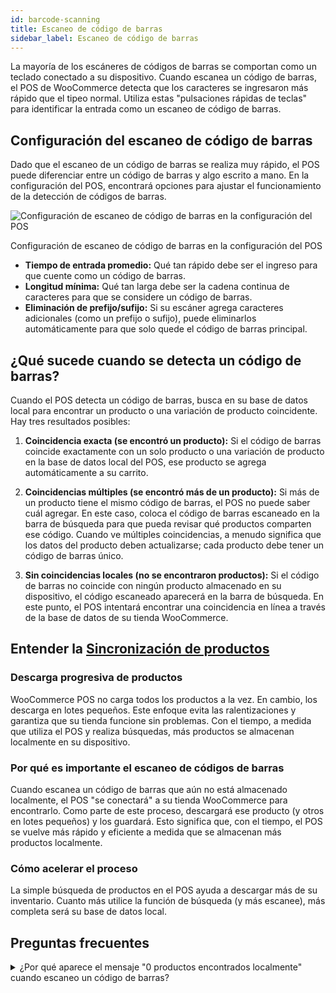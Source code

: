 ```yaml
---
id: barcode-scanning
title: Escaneo de código de barras
sidebar_label: Escaneo de código de barras
---
```



La mayoría de los escáneres de códigos de barras se comportan como un teclado conectado a su dispositivo.
Cuando escanea un código de barras, el POS de WooCommerce detecta que los caracteres se ingresaron más rápido que el tipeo normal.
Utiliza estas "pulsaciones rápidas de teclas" para identificar la entrada como un escaneo de código de barras.

## Configuración del escaneo de código de barras

Dado que el escaneo de un código de barras se realiza muy rápido, el POS puede diferenciar entre un código de barras y algo escrito a mano.
En la configuración del POS, encontrará opciones para ajustar el funcionamiento de la detección de códigos de barras.

<div class="image-container">
<Image
alt="Configuración de escaneo de código de barras en la configuración del POS"
img="/img/barcode-scanning-settings.png"
style={{maxHeight: 500}}
/>
<p class="image-caption">
Configuración de escaneo de código de barras en la configuración del POS
</p>
</div>

- **Tiempo de entrada promedio:** Qué tan rápido debe ser el ingreso para que cuente como un código de barras.
- **Longitud mínima:** Qué tan larga debe ser la cadena continua de caracteres para que se considere un código de barras.
- **Eliminación de prefijo/sufijo:** Si su escáner agrega caracteres adicionales (como un prefijo o sufijo), puede eliminarlos automáticamente para que solo quede el código de barras principal.

## ¿Qué sucede cuando se detecta un código de barras?

Cuando el POS detecta un código de barras, busca en su base de datos local para encontrar un producto o una variación de producto coincidente. Hay tres resultados posibles:

1. **Coincidencia exacta (se encontró un producto):**
Si el código de barras coincide exactamente con un solo producto o una variación de producto en la base de datos local del POS, ese producto se agrega automáticamente a su carrito.

2. **Coincidencias múltiples (se encontró más de un producto):**
Si más de un producto tiene el mismo código de barras, el POS no puede saber cuál agregar.
En este caso, coloca el código de barras escaneado en la barra de búsqueda para que pueda revisar qué productos comparten ese código.
Cuando ve múltiples coincidencias, a menudo significa que los datos del producto deben actualizarse; cada producto debe tener un código de barras único.

3. **Sin coincidencias locales (no se encontraron productos):**
Si el código de barras no coincide con ningún producto almacenado en su dispositivo, el código escaneado aparecerá en la barra de búsqueda.
En este punto, el POS intentará encontrar una coincidencia en línea a través de la base de datos de su tienda WooCommerce.

## Entender la [Sincronización de productos](./sync.mdx)

### Descarga progresiva de productos

WooCommerce POS no carga todos los productos a la vez.
En cambio, los descarga en lotes pequeños.
Este enfoque evita las ralentizaciones y garantiza que su tienda funcione sin problemas.
Con el tiempo, a medida que utiliza el POS y realiza búsquedas, más productos se almacenan localmente en su dispositivo.

### Por qué es importante el escaneo de códigos de barras

Cuando escanea un código de barras que aún no está almacenado localmente, el POS "se conectará" a su tienda WooCommerce para encontrarlo.
Como parte de este proceso, descargará ese producto (y otros en lotes pequeños) y los guardará.
Esto significa que, con el tiempo, el POS se vuelve más rápido y eficiente a medida que se almacenan más productos localmente.

### Cómo acelerar el proceso

La simple búsqueda de productos en el POS ayuda a descargar más de su inventario.
Cuanto más utilice la función de búsqueda (y más escanee), más completa será su base de datos local.

## Preguntas frecuentes

<details>

<summary>¿Por qué aparece el mensaje "0 productos encontrados localmente" cuando escaneo un código de barras?</summary>

No todos los productos están disponibles localmente desde el principio.
El POS descarga gradualmente los productos de su tienda en línea y los almacena en su dispositivo.
Si el producto que acaba de escanear aún no está almacenado, la búsqueda activa el POS para que lo busque en línea y luego lo descargue para que esté disponible en el futuro.

</details>
